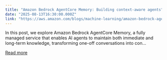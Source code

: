 ```yaml
---
title: "Amazon Bedrock AgentCore Memory: Building context-aware agents"
date: "2025-08-13T16:30:00.000Z"
link: "https://aws.amazon.com/blogs/machine-learning/amazon-bedrock-agentcore-memory-building-context-aware-agents/"
---
```


In this post, we explore Amazon Bedrock AgentCore Memory, a fully managed service that enables AI agents to maintain both immediate and long-term knowledge, transforming one-off conversations into con...

[Read more](https://aws.amazon.com/blogs/machine-learning/amazon-bedrock-agentcore-memory-building-context-aware-agents/)
